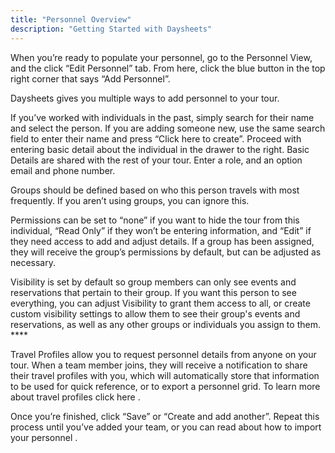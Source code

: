 ```yaml
---
title: "Personnel Overview"
description: "Getting Started with Daysheets"
---
```


When you’re ready to populate your personnel, go to the Personnel View, and the click “Edit Personnel” tab. From here, click the blue button in the top right corner that says “Add Personnel”.

Daysheets gives you multiple ways to add personnel to your tour.

If you’ve worked with individuals in the past, simply search for their name and select the person. If you are adding someone new, use the same search field to enter their name and press “Click here to create”.
Proceed with entering basic detail about the individual in the drawer to the right.
Basic Details are shared with the rest of your tour. Enter a role, and an option email and phone number.

Groups should be defined based on who this person travels with most frequently. If you aren’t using groups, you can ignore this.

Permissions can be set to “none” if you want to hide the tour from this individual, “Read Only” if they won’t be entering information, and “Edit” if they need access to add and adjust details. If a group has been assigned, they will receive the group’s permissions by default, but can be adjusted as necessary.

Visibility is set by default so group members can only see events and reservations that pertain to their group. If you want this person to see everything, you can adjust Visibility to grant them access to all, or create custom visibility settings to allow them to see their group's events and reservations, as well as any other groups or individuals you assign to them. \*\*\*\*

Travel Profiles allow you to request personnel details from anyone on your tour. When a team member joins, they will receive a notification to share their travel profiles with you, which will automatically store that information to be used for quick reference, or to export a personnel grid. To learn more about travel profiles click here .

Once you’re finished, click “Save” or “Create and add another”. Repeat this process until you’ve added your team, or you can read about how to import your personnel .
